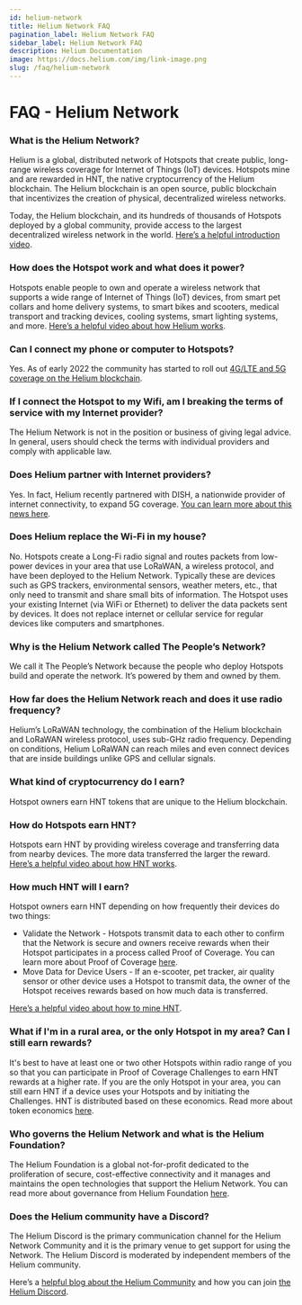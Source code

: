 ```yaml
---
id: helium-network
title: Helium Network FAQ
pagination_label: Helium Network FAQ
sidebar_label: Helium Network FAQ
description: Helium Documentation
image: https://docs.helium.com/img/link-image.png
slug: /faq/helium-network
---
```


# FAQ - Helium Network

### What is the Helium Network?

Helium is a global, distributed network of Hotspots that create public, long-range wireless coverage
for Internet of Things (IoT) devices. Hotspots mine and are rewarded in HNT, the native
cryptocurrency of the Helium blockchain. The Helium blockchain is an open source, public blockchain
that incentivizes the creation of physical, decentralized wireless networks.

Today, the Helium blockchain, and its hundreds of thousands of Hotspots deployed by a global
community, provide access to the largest decentralized wireless network in the world.
[Here’s a helpful introduction video](https://youtu.be/Vx9YyS7-d3g).

### How does the Hotspot work and what does it power?

Hotspots enable people to own and operate a wireless network that supports a wide range of Internet
of Things (IoT) devices, from smart pet collars and home delivery systems, to smart bikes and
scooters, medical transport and tracking devices, cooling systems, smart lighting systems, and more.
[Here’s a helpful video about how Helium works](https://www.youtube.com/watch?v=67aQeZTaqNY).

### Can I connect my phone or computer to Hotspots?

Yes. As of early 2022 the community has started to roll out
[4G/LTE and 5G coverage on the Helium blockchain](https://www.helium.com/5G).

### If I connect the Hotspot to my Wifi, am I breaking the terms of service with my Internet provider?

The Helium Network is not in the position or business of giving legal advice. In general, users
should check the terms with individual providers and comply with applicable law.

### Does Helium partner with Internet providers?

Yes. In fact, Helium recently partnered with DISH, a nationwide provider of internet connectivity,
to expand 5G coverage.
[You can learn more about this news here](https://ir.dish.com/news-releases/news-release-details/dish-partners-helium-leverage-helium-networks-blockchain-model).

### Does Helium replace the Wi-Fi in my house?

No. Hotspots create a Long-Fi radio signal and routes packets from low-power devices in your area
that use LoRaWAN, a wireless protocol, and have been deployed to the Helium Network. Typically these
are devices such as GPS trackers, environmental sensors, weather meters, etc., that only need to
transmit and share small bits of information. The Hotspot uses your existing Internet (via WiFi or
Ethernet) to deliver the data packets sent by devices. It does not replace internet or cellular
service for regular devices like computers and smartphones.

### Why is the Helium Network called The People’s Network?

We call it The People’s Network because the people who deploy Hotspots build and operate the
network. It’s powered by them and owned by them.

### How far does the Helium Network reach and does it use radio frequency?

Helium’s LoRaWAN technology, the combination of the Helium blockchain and LoRaWAN wireless protocol,
uses sub-GHz radio frequency. Depending on conditions, Helium LoRaWAN can reach miles and even
connect devices that are inside buildings unlike GPS and cellular signals.

### What kind of cryptocurrency do I earn?

Hotspot owners earn HNT tokens that are unique to the Helium blockchain.

### How do Hotspots earn HNT?

Hotspots earn HNT by providing wireless coverage and transferring data from nearby devices. The more
data transferred the larger the reward.
[Here’s a helpful video about how HNT works](https://www.youtube.com/watch?v=B0JOB88MHSI).

### How much HNT will I earn?

Hotspot owners earn HNT depending on how frequently their devices do two things:

- Validate the Network - Hotspots transmit data to each other to confirm that the Network is secure
  and owners receive rewards when their Hotspot participates in a process called Proof of Coverage.
  You can learn more about Proof of Coverage
  [here](https://docs.helium.com/blockchain/proof-of-coverage).
- Move Data for Device Users - If an e-scooter, pet tracker, air quality sensor or other device uses
  a Hotspot to transmit data, the owner of the Hotspot receives rewards based on how much data is
  transferred.

[Here’s a helpful video about how to mine HNT](https://www.youtube.com/watch?v=kmsk8lTrrts).

### What if I'm in a rural area, or the only Hotspot in my area? Can I still earn rewards?

It's best to have at least one or two other Hotspots within radio range of you so that you can
participate in Proof of Coverage Challenges to earn HNT rewards at a higher rate. If you are the
only Hotspot in your area, you can still earn HNT if a device uses your Hotspots and by initiating
the Challenges. HNT is distributed based on these economics. Read more about token economics
[here](https://www.helium.com/token).

### Who governs the Helium Network and what is the Helium Foundation?

The Helium Foundation is a global not-for-profit dedicated to the proliferation of secure,
cost-effective connectivity and it manages and maintains the open technologies that support the
Helium Network. You can read more about governance from Helium Foundation
[here](https://helium.foundation).

### Does the Helium community have a Discord?

The Helium Discord is the primary communication channel for the Helium Network Community and it is
the primary venue to get support for using the Network. The Helium Discord is moderated by
independent members of the Helium community.

Here’s a [helpful blog about the Helium Community](https://docs.helium.com/community-governance/)
and how you can join [the Helium Discord](https://discord.gg/helium).

